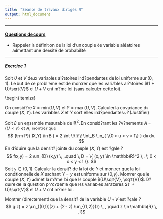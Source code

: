 ```yaml
---
title: "Séance de travaux dirigés 9"
output: html_document
---
```


** **

#### [Questions de cours](http://francoio.github.io/html/CM8.html) 

* Rappeler la définition de la loi d'un couple de variable aléatoires admettant une densité de probabilité 


** **

##### Exercice 1





Soit $U$ et $V$ deux variables al?atoires ind?pendantes de loi uniforme sur $(0,1)$. Le but de ce probl\`eme est de montrer que les variables al?atoires $(1 + U)\sqrt{V}$ et $U + V$ ont m?me loi (sans calculer cette loi). 

\vspace{.5cm}

\begin{itemize}
\item[1)] On consid?re $X = \min (U,V)$ et $Y = \max (U,V)$. Calculer la covariance du couple $(X,Y)$. Les variables $X$ et $Y$ sont elles ind?pendantes~? (Justifier)
 
\item[2)] Soit $B$ un ensemble mesurable de $\mathbb{R}^2$. En consid?rant les ?v?nements $A = (U < V)$ et $\bar{A}$, montrer que 
$$
{\rm P}( (X,Y) \in B ) = 2 \int \!\!\!\! \int_B \un_{ \{0 < u < v < 1\} } du dv.  
$$
En d?duire que la densit? jointe du couple $(X,Y)$ est ?gale ?
$$
f(x,y) = 2 \un_{D} (x,y) \, ,\quad \, D = \{ (x, y) \in \mathbb{R}^2 \,, \; 0 < x < y < 1 \}. 
$$
\item[3)] Soit $y \in (0,1)$. Calculer la densit? de la loi de $Y$ et montrer que la loi conditionnelle de $X$ sachant $Y = y$ est uniforme sur $(0, y)$.
\item[4)] Montrer que le couple $(X,Y)$ admet la m?me loi que le couple $(U\sqrt{V}, \sqrt{V})$. 
\item[5)] D?duire de la question pr?c?dente que les variables al?atoires $(1 + U)\sqrt{V}$ et $U + V$ ont m?me loi.
\item[6)] Montrer (directement) que la densit? de la variable $U + V$ est ?gale ? 
$$
g(z) = z \un_{(0,1)}(z) + (2 - z) \un_{(1,2)}(z)  \, , \quad z \in \mathbb{R} \, .
$$
 

